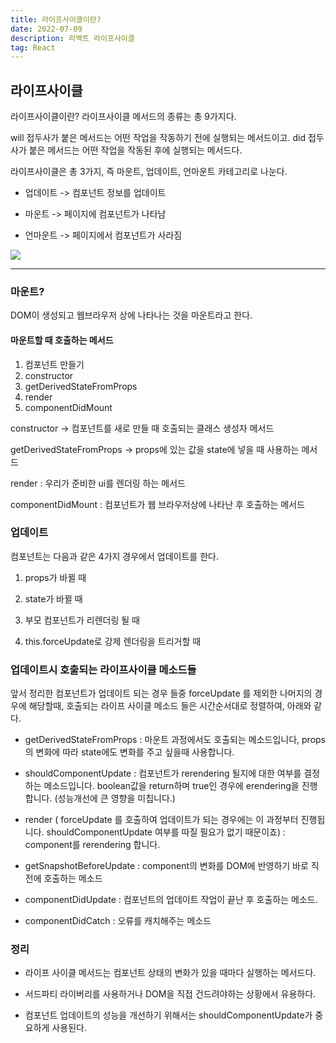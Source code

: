 ```yaml
---
title: 라이프사이클이란?
date: 2022-07-09
description: 리액트 라이프사이클
tag: React
---
```


## 라이프사이클

라이프사이클이란?
라이프사이클 메서드의 종류는 총 9가지다.

will 접두사가 붙은 메서드는 어떤 작업을 작동하기 전에 실행되는 메서드이고.
did 접두사가 붙은 메서드는 어떤 작업을 작동된 후에 실행되는 메서드다.

라이프사이클은 총 3가지, 즉 마운트, 업데이트, 언마운트 카테고리로 나눈다.

- 업데이트 -> 컴포넌트 정보를 업데이트

- 마운트 -> 페이지에 컴포넌트가 나타남

- 언마운트 -> 페이지에서 컴포넌트가 사라짐

![](https://user-images.githubusercontent.com/72850354/147877694-eadc6348-1254-4f8e-970e-86e9fa73e9ca.png)

---

### 마운트?

DOM이 생성되고 웹브라우저 상에 나타나는 것을 마운트라고 한다.

#### 마운트할 때 호출하는 메서드

1. 컴포넌트 만들기
2. constructor
3. getDerivedStateFromProps
4. render
5. componentDidMount

constructor -> 컴포넌트를 새로 만들 때 호출되는 클래스 생성자 메서드

getDerivedStateFromProps -> props에 있는 값을 state에 넣을 때 사용하는 메서드

render : 우리가 준비한 ui를 렌더링 하는 메서드

componentDidMount : 컴포넌트가 웹 브라우저상에 나타난 후 호출하는 메서드

### 업데이트

컴포넌트는 다음과 같은 4가지 경우에서 업데이트를 한다.

1. props가 바뀔 때

2. state가 바뀔 때

3. 부모 컴포넌트가 리렌더링 될 때

4. this.forceUpdate로 강제 렌더링을 트리거할 때

### 업데이트시 호출되는 라이프사이클 메소드들

앞서 정리한 컴포넌트가 업데이트 되는 경우 들중 forceUpdate 를 제외한 나머지의 경우에 해당할때, 호출되는 라이프 사이클 메소드 들은 시간순서대로 정렬하여, 아래와 같다.

- getDerivedStateFromProps : 마운트 과정에서도 호출되는 메소드입니다, props의 변화에 따라 state에도 변화를 주고 싶을때 사용합니다.

- shouldComponentUpdate : 컴포넌트가 rerendering 될지에 대한 여부를 결정하는 메소드입니다. boolean값을 return하며 true인 경우에
  erendering을 진행합니다. (성능개선에 큰 영향을 미칩니다.)

- render ( forceUpdate 를 호출하여 업데이트가 되는 경우에는 이 과정부터 진행됩니다. shouldComponentUpdate 여부를 따질 필요가 없기 때문이죠)
  : component를 rerendering 합니다.

- getSnapshotBeforeUpdate : component의 변화를 DOM에 반영하기 바로 직전에 호출하는 메소드

- componentDidUpdate : 컴포넌트의 업데이트 작업이 끝난 후 호출하는 메소드.

- componentDidCatch : 오류를 캐치해주는 메소드

### 정리

- 라이프 사이클 메서드는 컴포넌트 상태의 변화가 있을 때마다 실행하는 메서드다.

- 서드파티 라이버리를 사용하거나 DOM을 직접 건드려야하는 상황에서 유용하다.

- 컴포넌트 업데이트의 성능을 개선하기 위해서는 shouldComponentUpdate가 중요하게 사용된다.
